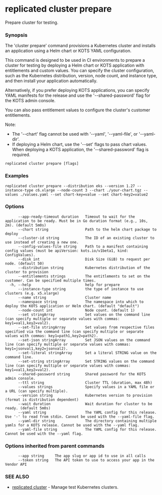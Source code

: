 # replicated cluster prepare

Prepare cluster for testing.

### Synopsis

The 'cluster prepare' command provisions a Kubernetes cluster and installs an application using a Helm chart or KOTS YAML configuration.

This command is designed to be used in CI environments to prepare a cluster for testing by deploying a Helm chart or KOTS application with entitlements and custom values. You can specify the cluster configuration, such as the Kubernetes distribution, version, node count, and instance type, and then install your application automatically.

Alternatively, if you prefer deploying KOTS applications, you can specify YAML manifests for the release and use the '--shared-password' flag for the KOTS admin console.

You can also pass entitlement values to configure the cluster's customer entitlements.

Note:
- The '--chart' flag cannot be used with '--yaml', '--yaml-file', or '--yaml-dir'.
- If deploying a Helm chart, use the '--set' flags to pass chart values. When deploying a KOTS application, the '--shared-password' flag is required.

```
replicated cluster prepare [flags]
```

### Examples

```
replicated cluster prepare --distribution eks --version 1.27 --instance-type c6.xlarge --node-count 3 --chart ./your-chart.tgz --values ./values.yaml --set chart-key=value --set chart-key2=value2
```

### Options

```
      --app-ready-timeout duration   Timeout to wait for the application to be ready. Must be in Go duration format (e.g., 10s, 2m). (default 5m0s)
      --chart string                 Path to the helm chart package to deploy
      --cluster-id string            The ID of an existing cluster to use instead of creating a new one.
      --config-values-file string    Path to a manifest containing config values (must be apiVersion: kots.io/v1beta1, kind: ConfigValues).
      --disk int                     Disk Size (GiB) to request per node. (default 50)
      --distribution string          Kubernetes distribution of the cluster to provision
      --entitlements strings         The entitlements to set on the customer. Can be specified multiple times.
  -h, --help                         help for prepare
      --instance-type string         the type of instance to use clusters (e.g. x5.xlarge)
      --name string                  Cluster name
      --namespace string             The namespace into which to deploy the KOTS application or Helm chart. (default "default")
      --node-count int               Node count. (default 1)
      --set stringArray              Set values on the command line (can specify multiple or separate values with commas: key1=val1,key2=val2).
      --set-file stringArray         Set values from respective files specified via the command line (can specify multiple or separate values with commas: key1=path1,key2=path2).
      --set-json stringArray         Set JSON values on the command line (can specify multiple or separate values with commas: key1=jsonval1,key2=jsonval2).
      --set-literal stringArray      Set a literal STRING value on the command line.
      --set-string stringArray       Set STRING values on the command line (can specify multiple or separate values with commas: key1=val1,key2=val2).
      --shared-password string       Shared password for the KOTS admin console.
      --ttl string                   Cluster TTL (duration, max 48h)
      --values strings               Specify values in a YAML file or a URL (can specify multiple).
      --version string               Kubernetes version to provision (format is distribution dependent)
      --wait duration                Wait duration for cluster to be ready. (default 5m0s)
      --yaml string                  The YAML config for this release. Use '-' to read from stdin. Cannot be used with the --yaml-file flag.
      --yaml-dir string              The directory containing multiple yamls for a KOTS release. Cannot be used with the --yaml flag.
      --yaml-file string             The YAML config for this release. Cannot be used with the --yaml flag.
```

### Options inherited from parent commands

```
      --app string     The app slug or app id to use in all calls
      --token string   The API token to use to access your app in the Vendor API
```

### SEE ALSO

* [replicated cluster](replicated-cli-cluster)	 - Manage test Kubernetes clusters.

